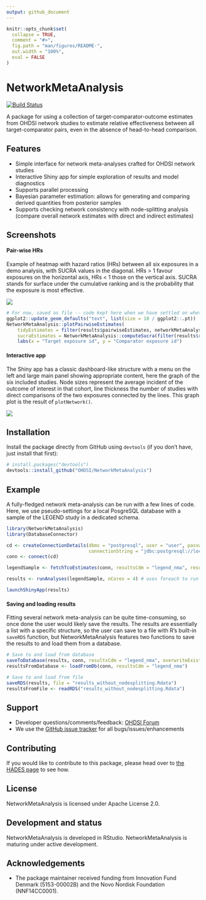 ```yaml
---
output: github_document
---
```


<!-- README.md is generated from README.Rmd. Please edit that file -->

```r
knitr::opts_chunk$set(
  collapse = TRUE,
  comment = "#>",
  fig.path = "man/figures/README-",
  out.width = "100%",
  eval = FALSE
)
```

# NetworkMetaAnalysis

<!-- badges: start -->
[![Build Status](https://travis-ci.org/OHDSI/NetworkMetaAnalysis.svg?branch=master)](https://travis-ci.org/OHDSI/NetworkMetaAnalysis)
<!-- badges: end -->

A package for using a collection of target-comparator-outcome estimates from OHDSI network studies to estimate relative effectiveness between all target-comparator pairs, even in the absence of head-to-head comparison.

## Features

- Simple interface for network meta-analyses crafted for OHDSI network studies
- Interactive Shiny app for simple exploration of results and model diagnostics
- Supports parallel processing
- Bayesian parameter estimation: allows for generating and comparing derived quantities from posterior samples
- Supports checking network consistency with node-splitting analysis (compare overall network estimates with direct and indirect estimates)

## Screenshots

#### Pair-wise HRs

Example of heatmap with hazard ratios (HRs) between all six exposures in a demo analysis, with SUCRA values in the diagonal. HRs > 1 favour exposures on the horizontal axis, HRs < 1 those on the vertical axis. SUCRA stands for surface under the cumulative ranking and is the probability that the exposure is most effective.

![](extras/heatmapPairwiseEstimates.png)
```r
# For now, saved as file -- code kept here when we have settled on whether to share data or not with package
ggplot2::update_geom_defaults("text", list(size = 10 / ggplot2::.pt))
NetworkMetaAnalysis::plotPairwiseEstimates(
	tidyEstimates = filter(results$pairwiseEstimates, networkMetaAnalysisId == 1), textSize = 10, 
	sucraEstimates = NetworkMetaAnalysis::computeSucra(filter(results$rankProbabilities, networkMetaAnalysisId == 1))) +
	labs(x = "Target exposure id", y = "Comparator exposure id")
```

#### Interactive app

The Shiny app has a classic dashboard-like structure with a menu on the left and large main panel showing appropriate content, here the graph of the six included studies. Node sizes represent the average incident of the outcome of interest in that cohort, line thickness the number of studies with direct comparisons of the two exposures connected by the lines. This graph plot is the result of `plotNetwork()`. 

![](extras/screenshotShinyApp.png)

## Installation

Install the package directly from GitHub using `devtools` (if you don't have, just install that first):

``` r
# install.packages("devtools")
devtools::install_github("OHDSI/NetworkMetaAnalysis")
```

## Example

A fully-fledged network meta-analysis can be run with a few lines of code. Here, we use pseudo-settings for a local PosgreSQL database with a sample of the LEGEND study in a dedicated schema. 

```r
library(NetworkMetaAnalysis)
library(DatabaseConnector)

cd <- createConnectionDetails(dbms = "postgresql", user = "user", password = "password", 
							  connectionString = "jdbc:postgresql://localhost:1234/db_name")
conn <- connect(cd)

legendSample <- fetchTcoEstimates(conn, resultsCdm = "legend_nma", resultsTable = "legend_sample")

results <- runAnalyses(legendSample, nCores = 4) # uses foreach to run in parallel if nCores > 1

launchShinyApp(results)
```

#### Saving and loading results

Fitting several network meta-analysis can be quite time-consuming, so once done the user would likely save the results. The results are essentially a list with a specific structure, so the user can save to a file with R's built-in `saveRDS` function, but NetworkMetaAnalysis features two functions to save the results to and load them from a database.

```r
# Save to and load from database
saveToDatabase(results, conn, resultsCdm = "legend_nma", overwriteExistingTables = TRUE)
resultsFromDatabase <- loadFromDb(conn, resultsCdm = "legend_nma")

# Save to and load from file
saveRDS(results, file = "results_without_nodesplitting.Rdata")
resultsFromFile <- readRDS("results_without_nodesplitting.Rdata")
```

## Support

- Developer questions/comments/feedback: [OHDSI Forum](http://forums.ohdsi.org/c/developers)
- We use the [GitHub issue tracker](https://www.github.com/OHDSI/NetworkMetaAnalysis/issues) for all bugs/issues/enhancements

## Contributing

If you would like to contribute to this package, please head over to [the HADES page](https://ohdsi.github.io/Hades/contribute.html) to see how.

## License

NetworkMetaAnalysis is licensed under Apache License 2.0.

## Development and status

NetworkMetaAnalysis is developed in RStudio. NetworkMetaAnalysis is maturing under active development.

## Acknowledgements

- The package maintainer received funding from Innovation Fund Denmark (5153-00002B) and the Novo Nordisk Foundation (NNF14CC0001).


